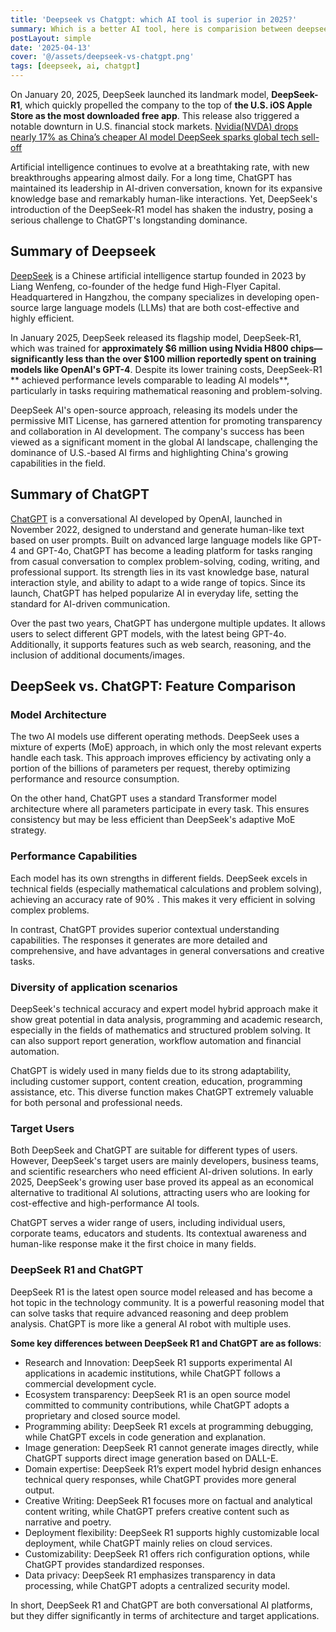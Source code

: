 ```yaml
---
title: 'Deepseek vs Chatgpt: which AI tool is superior in 2025?'
summary: Which is a better AI tool, here is comparision between deepseek or chatgpt in 2025
postLayout: simple
date: '2025-04-13'
cover: '@/assets/deepseek-vs-chatgpt.png'
tags: [deepseek, ai, chatgpt]
---
```


On January 20, 2025, DeepSeek launched its landmark model, **DeepSeek-R1**, which quickly propelled 
the company to the top of **the U.S. iOS Apple Store as the most downloaded free app**. 
This release also triggered a notable downturn in U.S. financial stock markets.
[Nvidia(NVDA) drops nearly 17% as China’s cheaper AI model DeepSeek sparks global tech sell-off](https://www.cnbc.com/2025/01/27/nvidia-falls-10percent-in-premarket-trading-as-chinas-deepseek-triggers-global-tech-sell-off.html)

Artificial intelligence continues to evolve at a breathtaking rate, with new breakthroughs 
appearing almost daily. For a long time, ChatGPT has maintained its leadership 
in AI-driven conversation, known for its expansive knowledge base and remarkably 
human-like interactions. Yet, DeepSeek's introduction of the DeepSeek-R1 model has shaken 
the industry, posing a serious challenge to ChatGPT's longstanding dominance.

## Summary of Deepseek

[​DeepSeek](https://www.deepseek.com/) is a Chinese artificial intelligence startup founded in 2023 by Liang Wenfeng, 
co-founder of the hedge fund High-Flyer Capital. Headquartered in Hangzhou, the company specializes in developing 
open-source large language models (LLMs) that are both cost-effective and highly efficient.​

In January 2025, DeepSeek released its flagship model, DeepSeek-R1, which was trained for 
**approximately $6 million using Nvidia H800 chips—significantly less than the over $100 million reportedly 
spent on training models like OpenAI's GPT-4**. Despite its lower training costs, DeepSeek-R1 **
achieved performance levels comparable to leading AI models**, particularly in tasks requiring 
mathematical reasoning and problem-solving. 

DeepSeek AI's open-source approach, releasing its models under the permissive MIT License, 
has garnered attention for promoting transparency and collaboration in AI development. 
The company's success has been viewed as a significant moment in the global AI landscape, 
challenging the dominance of U.S.-based AI firms and highlighting China's growing capabilities in the field.​

## Summary of ChatGPT

[ChatGPT](https://chatgpt.com/) is a conversational AI developed by OpenAI, launched in November 2022, designed to understand 
and generate human-like text based on user prompts. Built on advanced large language models like GPT-4 and GPT-4o, 
ChatGPT has become a leading platform for tasks ranging from casual conversation to complex problem-solving, 
coding, writing, and professional support. Its strength lies in its vast knowledge base, 
natural interaction style, and ability to adapt to a wide range of topics. 
Since its launch, ChatGPT has helped popularize AI in everyday life, 
setting the standard for AI-driven communication.

Over the past two years, ChatGPT has undergone multiple updates. 
It allows users to select different GPT models, with the latest 
being GPT-4o. Additionally, it supports features such as web search, 
reasoning, and the inclusion of additional documents/images. 


## DeepSeek vs. ChatGPT: Feature Comparison

### Model Architecture

The two AI models use different operating methods. DeepSeek uses a mixture of experts (MoE) approach, in which only the most relevant experts handle each task. This approach improves efficiency by activating only a portion of the billions of parameters per request, thereby optimizing performance and resource consumption.

On the other hand, ChatGPT uses a standard Transformer model architecture where all parameters participate in every task. This ensures consistency but may be less efficient than DeepSeek's adaptive MoE strategy.

### Performance Capabilities

Each model has its own strengths in different fields. DeepSeek excels in technical fields (especially mathematical calculations and problem solving), achieving an accuracy rate of 90% . This makes it very efficient in solving complex problems.

In contrast, ChatGPT provides superior contextual understanding capabilities. The responses it generates are more detailed and comprehensive, and have advantages in general conversations and creative tasks.

### Diversity of application scenarios

DeepSeek's technical accuracy and expert model hybrid approach make it show great potential in data analysis, programming and academic research, especially in the fields of mathematics and structured problem solving. It can also support report generation, workflow automation and financial automation.

ChatGPT is widely used in many fields due to its strong adaptability, including customer support, content creation, education, programming assistance, etc. This diverse function makes ChatGPT extremely valuable for both personal and professional needs.

### Target Users

Both DeepSeek and ChatGPT are suitable for different types of users. However, DeepSeek's target users are mainly developers, business teams, and scientific researchers who need efficient AI-driven solutions. In early 2025, DeepSeek's growing user base proved its appeal as an economical alternative to traditional AI solutions, attracting users who are looking for cost-effective and high-performance AI tools.

ChatGPT serves a wider range of users, including individual users, corporate teams, educators and students. Its contextual awareness and human-like response make it the first choice in many fields.

### DeepSeek R1 and ChatGPT

DeepSeek R1 is the latest open source model released and has become a hot topic in the technology community. It is a powerful reasoning model that can solve tasks that require advanced reasoning and deep problem analysis. ChatGPT is more like a general AI robot with multiple uses.

**Some key differences between DeepSeek R1 and ChatGPT are as follows**:

- Research and Innovation: DeepSeek R1 supports experimental AI applications in academic institutions, while ChatGPT follows a commercial development cycle.
- Ecosystem transparency: DeepSeek R1 is an open source model committed to community contributions, while ChatGPT adopts a proprietary and closed source model.
- Programming ability: DeepSeek R1 excels at programming debugging, while ChatGPT excels in code generation and explanation.
- Image generation: DeepSeek R1 cannot generate images directly, while ChatGPT supports direct image generation based on DALL-E.
- Domain expertise: DeepSeek R1’s expert model hybrid design enhances technical query responses, while ChatGPT provides more general output.
- Creative Writing: DeepSeek R1 focuses more on factual and analytical content writing, while ChatGPT prefers creative content such as narrative and poetry.
- Deployment flexibility: DeepSeek R1 supports highly customizable local deployment, while ChatGPT mainly relies on cloud services.
- Customizability: DeepSeek R1 offers rich configuration options, while ChatGPT provides standardized responses.
- Data privacy: DeepSeek R1 emphasizes transparency in data processing, while ChatGPT adopts a centralized security model.

In short, DeepSeek R1 and ChatGPT are both conversational AI platforms, but they differ significantly in terms of architecture and target applications.
